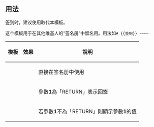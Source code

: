 <includeonly><!-- 在這裡加入模板的保護標識 --></includeonly><noinclude>{{Documentation subpage}}</noinclude>
<!-- 在本行下編輯模板說明 -->
== 用法 ==
签到时，建议使用{{tls|签到}}取代本模板。

这个模板用于在其他维基人的“签名册”中留名用。用法如<code><nowiki># {{签到}} ~~~~</nowiki></code>
{| class="wikitable"
! 模板 !! 效果 !! 說明
|-
|{{tlx|签到}} || {{签到}} || 直接在签名册中使用
|-
|{{tlx|签到|RETURN}} || {{签到|RETURN}} || 參數'''1'''為「RETURN」表示回签
|-
|{{tlx|签到|自訂名稱}}||{{签到|自訂名稱}} || 若參數'''1'''不為「RETURN」則顯示參數'''1'''的值
|}